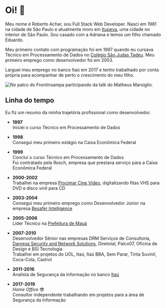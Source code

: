 
<SEO title="Sobre mim" />

# Oi! 👋

Meu nome é Roberto Achar, sou Full Stack Web Developer. Nasci em 1981 na cidade de São Paulo e atualmente moro em [Itupeva][itupeva-link], uma cidade no interior de São Paulo. Sou casado com a Adriana e temos um filho chamado Eduardo.

Meu primeiro contato com programação foi em 1997 quando eu cursava Técnico em Processamento de Dados no [Colégio São Judas Tadeu](https://www.colegiosaojudas.com.br/). Meu primeiro emprego como desenvolvedor foi em 2003.

Larguei meu emprego no banco Itaú em 2017 e tenho trabalhado por conta própria para acompanhar de perto o crescimento do meu filho.

![No palco do Frontinsampa participando da talk do Matheus Marsiglio.](../images/about.png)

## Linha do tempo

Eu fiz um resumo da minha trajetória profissional como desenvolvedor.

- **1997** <br />
  Iniciei o curso Técnico em Processamento de Dados

- **1998** <br />
  Consegui meu primeiro estágio na Caixa Econômica Federal

- **1999** <br />
  Concluí o curso Técnico em Processamento de Dados<br />
  Fui contratado pela Rosch, empresa que prestava serviço para a Caixa Econômica Federal

- **2000-2002** <br />
  Trabalhei na empresa [Procimar Cine Vídeo](http://www.procimar.com.br/), digitalizando fitas VHS para DVD e disco vinil para CD

- **2003-2004** <br />
  Consegui meu primeiro emprego como Desenvolvedor Júnior na empresa [Besafer Intelligence](http://besafer.com.br/)

- **2005-2006** <br />
  Líder Técnico na [Prefeitura de Mauá](http://www.maua.sp.gov.br/)

- **2007-2010** <br />
  Desenvolvedor Sênior nas empresas DRM Serviços de Consultoria, [Danresa Security and Network Solutions](http://www.danresa.com.br), Diretotal, Palco07, Oficina de Design e BSI Tecnologia<br />
  Trabalhei em projetos do UOL, Itaú, Itaú BBA, Sem Parar, Tinta Suvinil, Coca-Cola, Castrol

- **2011-2016** <br />
  Analista de Segurança da Informação no banco [Itaú](https://www.itau.com.br/)

- **2017-2019** <br />
  _Home Office_ 😎 <br />
  Consultor independente trabalhando em projetos para a área de Segurança da Informação

[itupeva-link]: https://www.google.com/maps/place/Itupeva,+State+of+S%C3%A3o+Paulo/@-23.1545841,-47.0668176,14z/data=!3m1!4b1!4m5!3m4!1s0x94cf30d56621a3c9:0xd7fe5ed81a7951c0!8m2!3d-23.1550145!4d-47.0524585
